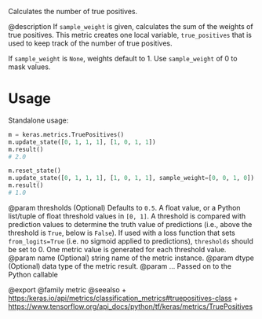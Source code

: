 Calculates the number of true positives.

@description
If `sample_weight` is given, calculates the sum of the weights of
true positives. This metric creates one local variable, `true_positives`
that is used to keep track of the number of true positives.

If `sample_weight` is `None`, weights default to 1.
Use `sample_weight` of 0 to mask values.

# Usage
Standalone usage:

```python
m = keras.metrics.TruePositives()
m.update_state([0, 1, 1, 1], [1, 0, 1, 1])
m.result()
# 2.0
```

```python
m.reset_state()
m.update_state([0, 1, 1, 1], [1, 0, 1, 1], sample_weight=[0, 0, 1, 0])
m.result()
# 1.0
```

@param thresholds (Optional) Defaults to `0.5`. A float value, or a Python
    list/tuple of float threshold values in `[0, 1]`. A threshold is
    compared with prediction values to determine the truth value of
    predictions (i.e., above the threshold is `True`, below is `False`).
    If used with a loss function that sets `from_logits=True` (i.e. no
    sigmoid applied to predictions), `thresholds` should be set to 0.
    One metric value is generated for each threshold value.
@param name (Optional) string name of the metric instance.
@param dtype (Optional) data type of the metric result.
@param ... Passed on to the Python callable

@export
@family metric
@seealso
+ <https:/keras.io/api/metrics/classification_metrics#truepositives-class>
+ <https://www.tensorflow.org/api_docs/python/tf/keras/metrics/TruePositives>

